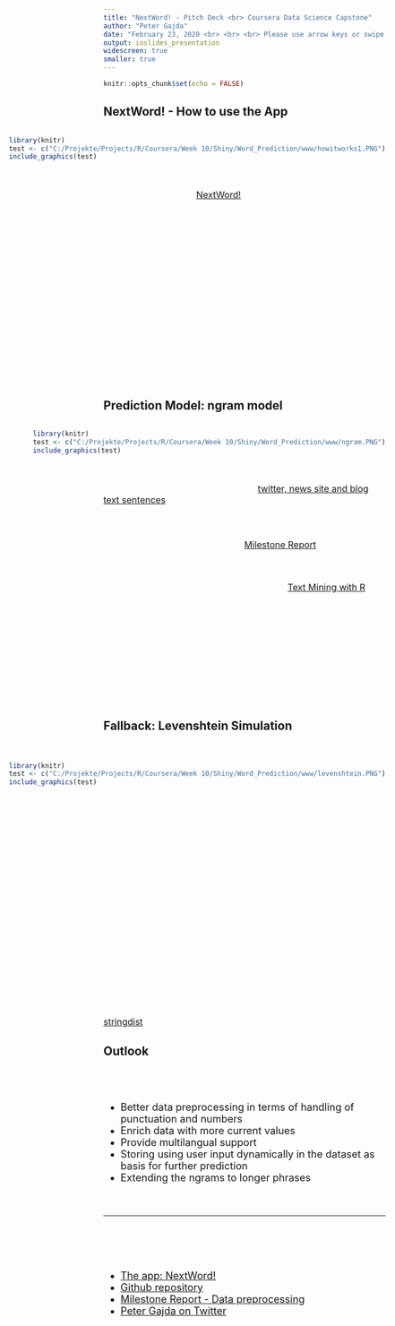 ```yaml
---
title: "NextWord! - Pitch Deck <br> Coursera Data Science Capstone"
author: "Peter Gajda"
date: "February 23, 2020 <br> <br> <br> Please use arrow keys or swipe for next slide"
output: ioslides_presentation
widescreen: true
smaller: true
---
```


<style>
.title-slide {
  background-color: #303030; /* #EDE0CF; ; #CA9F9D*/
}
slides > slide.backdrop {
  background: #303030;
}
body p {
  color: #FFFFFF;
}
</style>


```r
knitr::opts_chunk$set(echo = FALSE)
```


## NextWord! - How to use the App
<div style= "float:right;position: relative; top: 0px;">
```r
library(knitr)
test <- c("C:/Projekte/Projects/R/Coursera/Week 10/Shiny/Word_Prediction/www/howitworks1.PNG")
include_graphics(test)
```
</div>

<font size="3">
How does the app work?

The usage of the app [NextWord!](https://petergajda.shinyapps.io/Next_Word_Prediction/) is simple.

Just type a word and the app will predict the most probable next word (scenario 1).
The app is convenient to use, fast and responsive on desktop and mobile screens.

The app could be implemented on all devices where text input is common.

If the prediction engine shouldn't be able to give a prediction based on user input (e.g. in case of misspelled words), the engine tries to interpret the most probable meaning of the user input and tries to predict the next word on this basis (scenario 2). In this case the user also gets immediate feedback and is informed with yellow letters, that his input was interpreted differently. 

In this way, the engine always provides a prediction of the next word in this way.

</font>


## Prediction Model: ngram model
<div style= "float:right;position: relative; top: 0px;">
```r
library(knitr)
test <- c("C:/Projekte/Projects/R/Coursera/Week 10/Shiny/Word_Prediction/www/ngram.PNG")
include_graphics(test)
```
</div>

<font size="3">
What is the prediction based on and how does it work?

Basically, the prediction is based on [twitter, news site and blog text sentences](https://d396qusza40orc.cloudfront.net/dsscapstone/dataset/Coursera-SwiftKey.zip). Since the evaluation of huge text files requieres large amounts of memory it is an important task to provide representative pieces of this text elements, which still provide a good basis for prediction. The whole approach of text manipulation can be found in the [Milestone Report](https://rpubs.com/pgajda/Milestone_Report).

To sum up, the text was sampled and unnecessary punctuation and numbers were removed and the text was transformed to lower case. Further understanding is provided by [Text Mining with R](https://www.tidytextmining.com/ngrams.html).

To make the text machine readable all elements were tokenized into so called ngrams. Two consecutive words are called bigrams, three are called trigrams and so on. The maximum ngram length are quadgrams. Based on the length of the user input the engine researches the ngram for the most common next word. If three words are provided as input the engine searches through all quadgrams for this word order and provides the next word. If our dataset would only consinst of our example on the right, the most probable next word for the user input 'this is a' would be 'test'.


</font>


## Fallback: Levenshtein Simulation
<div style= "float:right;position: relative; top: 20px;">
```r
library(knitr)
test <- c("C:/Projekte/Projects/R/Coursera/Week 10/Shiny/Word_Prediction/www/levenshtein.PNG")
include_graphics(test)
```
</div>

<font size="3">
What if there is no match between user input and the text basis?

In this case the engine has a built-in fallback method and starts a levenshtein simulation. Let's assume the user input was: 'wher ar yo'.

The engine calculates for each word the nearest word based on the levenshtein-distance The results are summed and the row with the highest amount of points is expected to be the most probable input the user actually wanted to provide.

In our case the suggestion would be 'where are you'.

The engine restarts its calculation with the assumed user input and provides the most probable next word.

Also here the maximum number of words the engine would handle are three words. If the user input is longer, the engine only takes the last three words.

There are many different ways to calculate the levenshtein-distance in R. In this app the default method from the package [stringdist](https://cran.r-project.org/web/packages/stringdist/stringdist.pdf) was used.


</font>



## Outlook
<font size="4">
What would be the next steps to improve the performance and user experience of the app?

- Better data preprocessing in terms of handling of punctuation and numbers
- Enrich data with more current values
- Provide multilangual support
- Storing using user input dynamically in the dataset as basis for further prediction
- Extending the ngrams to longer phrases

<br>
<hr>
<br>

For further reading please check

- [The app: NextWord!](https://petergajda.shinyapps.io/Next_Word_Prediction/)
- [Github repository](https://github.com/petergajda/Data-Science-Capstone)
- [Milestone Report - Data preprocessing](https://rpubs.com/pgajda/Milestone_Report)
- [Peter Gajda on Twitter](https://twitter.com/ptrgjd)

</font>

